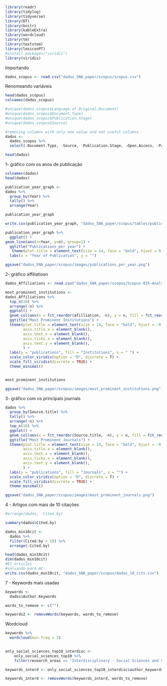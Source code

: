 ```r
library(readr)
library(tidylog)
library(tidyverse)
library(DT)
library(knitr)
library(kableExtra)
library(wordcloud)
library(tm)
library(textstem)
library(lexiconPT)
#install.packages("viridis")
library(viridis)
```

Importando
```r
dados_scopus <- read.csv("dados_SNA_paper/scopus/scopus.csv")
```

Renomeando variáveis
```r
head(dados_scopus)
colnames(dados_scopus)

#unique(dados_scopus$Language.of.Original.Document)
#unique(dados_scopus$Document.Type)
#unique(dados_scopus$Publication.Stage)
#unique(dados_scopus$Source)

#removing columns with only one value and not useful columns
dados <- 
  dados_scopus %>% 
  select(-Document.Type, -Source, -Publication.Stage, -Open.Access, -Page.start, -Page.end, -Page.count)

head(dados)

```


1- gráfico com os anos de publicação
```r
colnames(dados)
head(dados)
```

```r
publication_year_graph <- 
dados %>% 
  group_by(Year) %>% 
  tally() %>% 
  arrange(Year)

publication_year_graph
```

```r
write.csv(publication_year_graph, "dados_SNA_paper/scopus/tables/publication_year_table.csv")
```

```r
publication_year_graph %>% 
  ggplot() +
geom_line(aes(x=Year, y=n), group=1) +
  ggtitle("Publications per year") +
   theme(plot.title = element_text(size = 14, face = "bold", hjust = 0.5)) +
  labs(x = "Year of Publication", y = "")
```

```r
ggsave("dados_SNA_paper/scopus/images/publications_per_year.png")
```


2- gráfico affiliatiosn
```r
dados_Affiliations <- read.csv("dados_SNA_paper/scopus/Scopus-835-Analyze-Affiliation.csv")
```

```r
most_prominent_institutions <-  
dados_Affiliations %>% 
  top_n(10) %>%
  arrange(-n) %>% 
  ggplot() + 
  geom_col(aes(x = fct_reorder(afilliation, -n), y = n, fill = fct_reorder(afilliation, -n))) +
  ggtitle("Most Prominent Institutions") +
  theme(plot.title = element_text(size = 14, face = "bold", hjust = -0.6),
        axis.title.x = element_blank(),
        axis.text.x = element_blank(),
        axis.ticks.x = element_blank(),
        axis.text.y = element_blank(),
        ) +
  labs(y = "publications", fill = "Institutions", x = " ") +
  scale_color_viridis(option = "D", discrete = T) +
  scale_fill_viridis(discrete = TRUE) +
  theme_minimal()


most_prominent_institutions
``` 
```r
ggsave("dados_SNA_paper/scopus/images/most_prominent_institutions.png")
```


3- gráfico com os principais journals

```r
dados %>% 
  group_by(Source.title) %>% 
  tally() %>% 
  arrange(-n) %>% 
  top_n(10) %>% 
  ggplot() + 
  geom_col(aes(x = fct_reorder(Source.title, -n), y = n, fill = fct_reorder(Source.title, -n))) +
  ggtitle("Most Prominent Journals") +
  theme(plot.title = element_text(size = 14, face = "bold", hjust = -0.6),
        axis.title.x = element_blank(),
        axis.text.x = element_blank(),
        axis.ticks.x = element_blank(),
        axis.text.y = element_blank(),
        ) +
  labs(y = "publications", fill = "Journals", x = "") +
  scale_color_viridis(option = "D", discrete = T) +
  scale_fill_viridis(discrete = TRUE) +
  theme_minimal()
```

```r
ggsave("dados_SNA_paper/scopus/images/most_prominent_journals.png")
```


4 - Artigos com mais de 10 citações

```r
#arrange(dados, -Cited.by)

summary(dados$Cited.by)

dados_min10cit <- 
  dados %>% 
  filter(Cited.by > 10) %>% 
  arrange(-Cited.by)

head(dados_min10cit)
dim(dados_min10cit)
#87 articles
#salvando para AC:
write.csv(dados_min10cit, "dados_SNA_paper/scopus/dados_10_cits.csv")
```


7 - Keywords mais usadas
```r
keywords <- 
  dados$Author.Keywords
```

```r
words_to_remove <- c("")
```

```r
keywords2 <- removeWords(keywords, words_to_remove)
```

Wordcloud
```r
keywords %>% 
  wordcloud(min.freq = 3)
	
```


```r
only_social_sciences_top10_interdisc <- 
    only_social_sciences_top10 %>% 
    filter(research_areas == "Interdisciplinary - Social Sciences and STEM fields")

keywords_interd <- only_social_sciences_top10_interdisc$author_keywords

keywords_interd <- removeWords(keywords_interd, words_to_remove)
    
```

